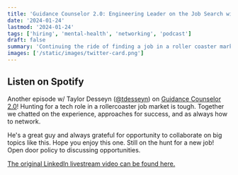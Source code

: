 ```yaml
---
title: 'Guidance Counselor 2.0: Engineering Leader on the Job Search with Taylor Desseyn'
date: '2024-01-24'
lastmod: '2024-01-24'
tags: ['hiring', 'mental-health', 'networking', 'podcast']
draft: false
summary: 'Continuing the ride of finding a job in a roller coaster market as an engineering leader.'
images: ['/static/images/twitter-card.png']
---
```


## Listen on Spotify

<Spotify
  src="https://open.spotify.com/embed/episode/7jZMwnFUlEtug01TaVxsRS"
  titte="Guidance Counselor 2.0 Livestream: Engineering Manager on the Job Search with Taylor Desseyn"
/>

Another episode w/ Taylor Desseyn (<a target="_blank" href="https://www.twitter.com/tdesseyn">@tdesseyn</a>) on <a target="_blank" href="https://solo.to/tdesseyn">Guidance Counselor 2.0</a>! Hunting for a tech role in a rollercoaster job market is tough. Together we chatted on the experience, approaches for success, and as always how to network.

He's a great guy and always grateful for opportunity to collaborate on big topics like this. Hope you enjoy this one. Still on the hunt for a new job! Open door policy to discussing opportunities.

<a href="https://www.linkedin.com/in/taylordesseyn/" target="_blank">
  The original LinkedIn livestream video can be found here.
</a>

